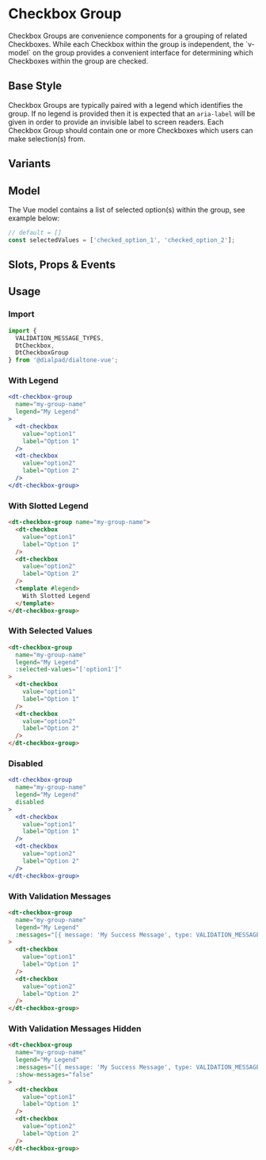 
# Checkbox Group

<Subtitle>
  Checkbox Groups are convenience components for a grouping of related Checkboxes. While each Checkbox within the group
  is independent, the `v-model` on the group provides a convenient interface for determining which Checkboxes within
  the group are checked.
</Subtitle>

## Base Style

Checkbox Groups are typically paired with a legend which identifies the group. If no legend is provided then it is
expected that an `aria-label` will be given in order to provide an invisible label to screen readers. Each Checkbox
Group should contain one or more Checkboxes which users can make selection(s) from.

<Canvas>
  <Story id="components-checkbox-group--default" />
</Canvas>

## Variants

<Canvas>
  <Story id="components-checkbox-group--variants" />
</Canvas>

## Model

The Vue model contains a list of selected option(s) within the group, see example below:

```js
// default = []
const selectedValues = ['checked_option_1', 'checked_option_2'];
```

## Slots, Props & Events

<ArgsTable story={PRIMARY_STORY} />

## Usage

### Import

```jsx
import {
  VALIDATION_MESSAGE_TYPES,
  DtCheckbox,
  DtCheckboxGroup
} from '@dialpad/dialtone-vue';
```

### With Legend

```jsx
<dt-checkbox-group
  name="my-group-name"
  legend="My Legend"
>
  <dt-checkbox
    value="option1"
    label="Option 1"
  />
  <dt-checkbox
    value="option2"
    label="Option 2"
  />
</dt-checkbox-group>
```

### With Slotted Legend

```html
<dt-checkbox-group name="my-group-name">
  <dt-checkbox
    value="option1"
    label="Option 1"
  />
  <dt-checkbox
    value="option2"
    label="Option 2"
  />
  <template #legend>
    With Slotted Legend
  </template>
</dt-checkbox-group>
```

### With Selected Values

```html
<dt-checkbox-group
  name="my-group-name"
  legend="My Legend"
  :selected-values="['option1']"
>
  <dt-checkbox
    value="option1"
    label="Option 1"
  />
  <dt-checkbox
    value="option2"
    label="Option 2"
  />
</dt-checkbox-group>
```

### Disabled

```jsx
<dt-checkbox-group
  name="my-group-name"
  legend="My Legend"
  disabled
>
  <dt-checkbox
    value="option1"
    label="Option 1"
  />
  <dt-checkbox
    value="option2"
    label="Option 2"
  />
</dt-checkbox-group>
```

### With Validation Messages

```html
<dt-checkbox-group
  name="my-group-name"
  legend="My Legend"
  :messages="[{ message: 'My Success Message', type: VALIDATION_MESSAGE_TYPES.SUCCESS }]"
>
  <dt-checkbox
    value="option1"
    label="Option 1"
  />
  <dt-checkbox
    value="option2"
    label="Option 2"
  />
</dt-checkbox-group>
```

### With Validation Messages Hidden

```html
<dt-checkbox-group
  name="my-group-name"
  legend="My Legend"
  :messages="[{ message: 'My Success Message', type: VALIDATION_MESSAGE_TYPES.SUCCESS }]"
  :show-messages="false"
>
  <dt-checkbox
    value="option1"
    label="Option 1"
  />
  <dt-checkbox
    value="option2"
    label="Option 2"
  />
</dt-checkbox-group>
```

